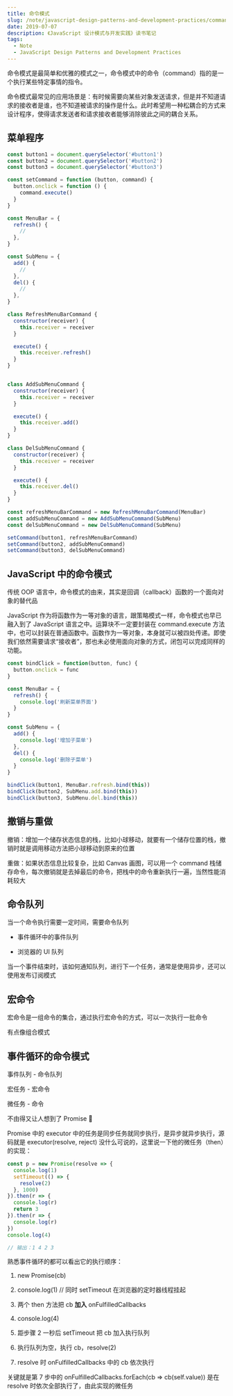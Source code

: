 ```yaml
---
title: 命令模式
slug: /note/javascript-design-patterns-and-development-practices/command
date: 2019-07-07
description: 《JavaScript 设计模式与开发实践》读书笔记
tags:
  - Note
  - JavaScript Design Patterns and Development Practices
---
```


命令模式是最简单和优雅的模式之一，命令模式中的命令（command）指的是一个执行某些特定事情的指令。

命令模式最常见的应用场景是：有时候需要向某些对象发送请求，但是并不知道请求的接收者是谁，也不知道被请求的操作是什么。此时希望用一种松耦合的方式来设计程序，使得请求发送者和请求接收者能够消除彼此之间的耦合关系。

## 菜单程序

```js
const button1 = document.querySelector('#button1')
const button2 = document.querySelector('#button2')
const button3 = document.querySelector('#button3')

const setCommand = function (button, command) {
  button.onclick = function () {
    command.execute()
  }
}

const MenuBar = {
  refresh() {
    //
  },
}

const SubMenu = {
  add() {
    //
  },
  del() {
    //
  },
}

class RefreshMenuBarCommand {
  constructor(receiver) {
    this.receiver = receiver
  }

  execute() {
    this.receiver.refresh()
  }
}


class AddSubMenuCommand {
  constructor(receiver) {
    this.receiver = receiver
  }

  execute() {
    this.receiver.add()
  }
}

class DelSubMenuCommand {
  constructor(receiver) {
    this.receiver = receiver
  }

  execute() {
    this.receiver.del()
  }
}

const refreshMenuBarCommand = new RefreshMenuBarCommand(MenuBar)
const addSubMenuCommand = new AddSubMenuCommand(SubMenu)
const delSubMenuCommand = new DelSubMenuCommand(SubMenu)

setCommand(button1, refreshMenuBarCommand)
setCommand(button2, addSubMenuCommand)
setCommand(button3, delSubMenuCommand)
```

## JavaScript 中的命令模式

传统 OOP 语言中，命令模式的由来，其实是回调（callback）函数的一个面向对象的替代品

JavaScript 作为将函数作为一等对象的语言，跟策略模式一样，命令模式也早已融入到了 JavaScript 语言之中。运算块不一定要封装在 command.execute 方法中，也可以封装在普通函数中。函数作为一等对象，本身就可以被四处传递。即使我们依然需要请求“接收者”，那也未必使用面向对象的方式，闭包可以完成同样的功能。

```js
const bindClick = function(button, func) {
  button.onclick = func
}

const MenuBar = {
  refresh() {
    console.log('刷新菜单界面')
  }
}

const SubMenu = {
  add() {
    console.log('增加子菜单')
  },
  del() {
    console.log('删除子菜单')
  }
}

bindClick(button1, MenuBar.refresh.bind(this))
bindClick(button2, SubMenu.add.bind(this))
bindClick(button3, SubMenu.del.bind(this))
```

## 撤销与重做

撤销：增加一个储存状态信息的栈，比如小球移动，就要有一个储存位置的栈，撤销时就是调用移动方法把小球移动到原来的位置

重做：如果状态信息比较复杂，比如 Canvas 画图，可以用一个 command 栈储存命令，每次撤销就是去掉最后的命令，把栈中的命令重新执行一遍，当然性能消耗较大

## 命令队列

当一个命令执行需要一定时间，需要命令队列

* 事件循环中的事件队列

* 浏览器的 UI 队列

当一个事件结束时，该如何通知队列，进行下一个任务，通常是使用异步，还可以使用发布订阅模式

## 宏命令

宏命令是一组命令的集合，通过执行宏命令的方式，可以一次执行一批命令

有点像组合模式

## 事件循环的命令模式

事件队列 - 命令队列

宏任务 - 宏命令

微任务 - 命令

不由得又让人想到了 Promise 🤣

Promise 中的 executor 中的任务是同步任务就同步执行，是异步就异步执行，源码就是 executor(resolve, reject) 没什么可说的，这里说一下他的微任务（then）的实现：

```js
const p = new Promise(resolve => {
  console.log(1)
  setTimeout(() => {
    resolve(2)
  }, 1000)
}).then(r => {
  console.log(r)
  return 3
}).then(r => {
  console.log(r)
})
console.log(4)

// 输出：1 4 2 3
```

熟悉事件循环的都可以看出它的执行顺序：

1. new Promise(cb)

2. console.log(1) // 同时 setTimeout 在浏览器的定时器线程挂起

3. 两个 then 方法把 cb **加入** onFulfilledCallbacks

4. console.log(4)

5. 距步骤 2 一秒后 setTimeout 把 cb 加入执行队列

6. 执行队列为空，执行 cb，resolve(2)

7. resolve 时 onFulfilledCallbacks 中的 cb 依次执行

关键就是第 7 步中的 onFulfilledCallbacks.forEach(cb => cb(self.value)) 是在 resolve 时依次全部执行了，由此实现的微任务
